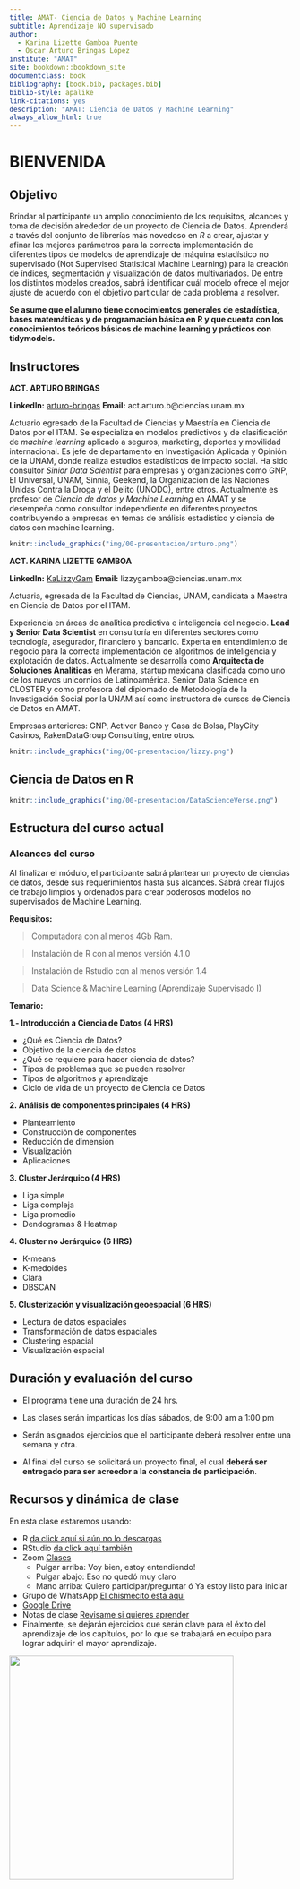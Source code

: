 ```yaml
--- 
title: AMAT- Ciencia de Datos y Machine Learning
subtitle: Aprendizaje NO supervisado
author:
  - Karina Lizette Gamboa Puente
  - Oscar Arturo Bringas López
institute: "AMAT"
site: bookdown::bookdown_site
documentclass: book
bibliography: [book.bib, packages.bib]
biblio-style: apalike
link-citations: yes
description: "AMAT: Ciencia de Datos y Machine Learning"
always_allow_html: true
---
```


# BIENVENIDA {-}

## Objetivo {-}

Brindar al participante un amplio conocimiento de los requisitos, alcances y toma de decisión alrededor de un proyecto de Ciencia de Datos. Aprenderá a través del conjunto de librerías más novedoso en *R* a crear, ajustar y afinar los mejores parámetros para la correcta implementación de diferentes tipos de modelos de aprendizaje de máquina estadístico no supervisado (Not Supervised Statistical Machine Learning) para la creación de índices, segmentación y visualización de datos multivariados. De entre los distintos modelos creados, sabrá identificar cuál modelo ofrece el mejor ajuste de acuerdo con el objetivo particular de cada problema a resolver.


::: {.infobox .important data-latex="{important}"}
**Se asume que el alumno tiene conocimientos generales de estadística, bases matemáticas y de programación básica en R y que cuenta con los conocimientos teóricos básicos de machine learning y prácticos con tidymodels.**
:::


## Instructores {-} 

**ACT. ARTURO BRINGAS** 

**LinkedIn:** [arturo-bringas](https://www.linkedin.com/in/arturo-bringas/)
**Email:** act.arturo.b@ciencias.unam.mx

Actuario egresado de la Facultad de Ciencias y Maestría en Ciencia de Datos por el ITAM. 
Se especializa en modelos predictivos y de clasificación de *machine learning* aplicado a seguros, marketing, deportes y movilidad internacional. Es jefe de departamento en Investigación Aplicada y Opinión de la UNAM, donde realiza estudios estadísticos de impacto social. Ha sido consultor *Sinior Data Scientist* para empresas y organizaciones como GNP, El Universal, UNAM, Sinnia, Geekend, la Organización de las Naciones Unidas Contra la Droga y el Delito (UNODC), entre otros. Actualmente es profesor de *Ciencia de datos y Machine Learning* en AMAT y se desempeña como consultor independiente en diferentes proyectos contribuyendo a empresas en temas de análisis estadístico y ciencia de datos con machine learning.

```r
knitr::include_graphics("img/00-presentacion/arturo.png")
```


**ACT. KARINA LIZETTE GAMBOA** 

**LinkedIn:** [KaLizzyGam ](https://www.linkedin.com/in/kalizzygam/)
**Email:**  lizzygamboa@ciencias.unam.mx

Actuaria, egresada de la Facultad de Ciencias, UNAM, candidata a Maestra en Ciencia de Datos por el ITAM.

Experiencia en áreas de analítica predictiva e inteligencia del negocio. **Lead y Senior Data Scientist** en consultoría en diferentes sectores como tecnología, asegurador, financiero y bancario. Experta en entendimiento de negocio para la correcta implementación de algoritmos de inteligencia y explotación de datos.
Actualmente se desarrolla como **Arquitecta de Soluciones Analíticas** en Merama,
startup mexicana clasificada como uno de los nuevos unicornios de Latinoamérica.
Senior Data Science en CLOSTER y como profesora del diplomado de Metodología
de la Investigación Social por la UNAM así como instructora de cursos de Ciencia de
Datos en AMAT.

Empresas anteriores: GNP, Activer Banco y Casa de Bolsa, PlayCity Casinos, RakenDataGroup Consulting, entre otros.

```r
knitr::include_graphics("img/00-presentacion/lizzy.png")
```

## Ciencia de Datos en R {-}

```r
knitr::include_graphics("img/00-presentacion/DataScienceVerse.png")
```
 


## Estructura del curso actual {-}

### Alcances del curso {-}

Al finalizar el módulo, el participante sabrá plantear un proyecto de ciencias de datos, desde sus requerimientos hasta sus alcances. Sabrá crear flujos de trabajo limpios y ordenados para crear poderosos modelos no supervisados de Machine Learning.

**Requisitos:**

> Computadora con al menos 4Gb Ram. 

> Instalación de R con al menos versión 4.1.0

> Instalación de Rstudio con al menos versión 1.4

> Data Science & Machine Learning (Aprendizaje Supervisado I)


**Temario:**

**1.- Introducción a Ciencia de Datos  (4 HRS)**

* ¿Qué es Ciencia de Datos?
* Objetivo de la ciencia de datos
* ¿Qué se requiere para hacer ciencia de datos?
* Tipos de problemas que se pueden resolver 
* Tipos de algoritmos y aprendizaje
* Ciclo de vida de un proyecto de Ciencia de Datos

**2. Análisis de componentes principales (4 HRS)**

* Planteamiento
* Construcción de componentes
* Reducción de dimensión
* Visualización
* Aplicaciones

**3. Cluster Jerárquico (4 HRS)**

* Liga simple
* Liga compleja
* Liga promedio
* Dendogramas & Heatmap

**4. Cluster no Jerárquico (6 HRS)**

* K-means
* K-medoides
* Clara
* DBSCAN

**5. Clusterización y visualización geoespacial (6 HRS)**

* Lectura de datos espaciales
* Transformación de datos espaciales
* Clustering espacial
* Visualización espacial






## Duración y evaluación del curso {-}

* El programa tiene una duración de 24 hrs.

* Las clases serán impartidas los días sábados, de 9:00 am a 1:00 pm 

* Serán asignados ejercicios que el participante deberá resolver entre una semana y otra.

* Al final del curso se solicitará un proyecto final, el cual **deberá ser entregado para ser acreedor a la constancia de participación**.


## Recursos y dinámica de clase {-}

En esta clase estaremos usando: 

* R [da click aquí si aún no lo descargas](https://cran.r-project.org/)
* RStudio [da click aquí también](https://www.rstudio.com/products/rstudio/download/)
* Zoom [Clases](https://us02web.zoom.us/j/5155440751?pwd=YzJCOGF0VnlZdlZlS0Fpc3MvZEhadz09)
  - Pulgar arriba: Voy bien, estoy entendiendo! 
  - Pulgar abajo: Eso no quedó muy claro
  - Mano arriba: Quiero participar/preguntar ó Ya estoy listo para iniciar 
* Grupo de WhatsApp [El chismecito está aquí]()
* [Google Drive]()
* Notas de clase [Revisame si quieres aprender](https://acturio.github.io/amt22_04intro2mlns/) 
* Finalmente, se dejarán ejercicios que serán clave para el éxito del aprendizaje de los capítulos, por lo que se trabajará en equipo para lograr adquirir el mayor aprendizaje.




<div class="watermark"><img src="img/header.png" width="400"></div>


